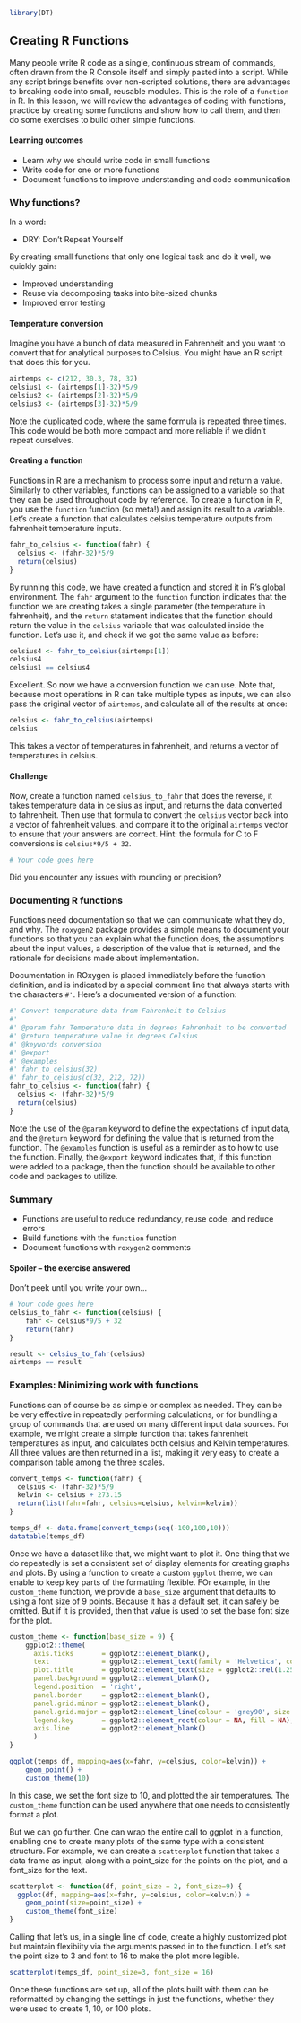```r
library(DT)
```

## Creating R Functions

Many people write R code as a single, continuous stream of commands, often drawn
from the R Console itself and simply pasted into a script.  While any script 
brings benefits over non-scripted solutions, there are advantages to breaking
code into small, reusable modules.  This is the role of a `function` in R.  In
this lesson, we will review the advantages of coding with functions, practice 
by creating some functions and show how to call them, and then do some exercises
to build other simple functions.

#### Learning outcomes

- Learn why we should write code in small functions
- Write code for one or more functions
- Document functions to improve understanding and code communication

### Why functions?

In a word:

- DRY: Don't Repeat Yourself

By creating small functions that only one logical task and do it well, we quickly 
gain:

- Improved understanding
- Reuse via decomposing tasks into bite-sized chunks
- Improved error testing


#### Temperature conversion {-}

Imagine you have a bunch of data measured in Fahrenheit and you want to convert
that for analytical purposes to Celsius.  You might have an R script
that does this for you.

```r
airtemps <- c(212, 30.3, 78, 32)
celsius1 <- (airtemps[1]-32)*5/9
celsius2 <- (airtemps[2]-32)*5/9
celsius3 <- (airtemps[3]-32)*5/9
```

Note the duplicated code, where the same formula is repeated three times.  This
code would be both more compact and more reliable if we didn't repeat ourselves.

#### Creating a function {-}

Functions in R are a mechanism to process some input and return a value.  Similarly
to other variables, functions can be assigned to a variable so that they can be used
throughout code by reference.  To create a function in R, you use the `function` function (so meta!) and assign its result to a variable.  Let's create a function that calculates
celsius temperature outputs from fahrenheit temperature inputs.

```r
fahr_to_celsius <- function(fahr) {
  celsius <- (fahr-32)*5/9
  return(celsius)
}
```

By running this code, we have created a function and stored it in R's global environment.  The `fahr` argument to the `function` function indicates that the function we are creating takes a single parameter (the temperature in fahrenheit), and the `return` statement indicates that the function should return the value in the `celsius` variable that was calculated inside the function.  Let's use it, and check if we got the same value as before:

```r
celsius4 <- fahr_to_celsius(airtemps[1])
celsius4
celsius1 == celsius4
```

Excellent.  So now we have a conversion function we can use.  Note that, because 
most operations in R can take multiple types as inputs, we can also pass the original vector of `airtemps`, and calculate all of the results at once:

```r
celsius <- fahr_to_celsius(airtemps)
celsius
```

This takes a vector of temperatures in fahrenheit, and returns a vector of temperatures in celsius.

#### Challenge {- .exercise}

Now, create a function named `celsius_to_fahr` that does the reverse, it takes temperature data in celsius as input, and returns the data converted to fahrenheit.  Then use that formula to convert the `celsius` vector back into a vector of fahrenheit values, and compare it to the original `airtemps` vector to ensure that your answers are correct. Hint: the formula for C to F conversions is `celsius*9/5 + 32`.

```r
# Your code goes here
```

Did you encounter any issues with rounding or precision?

### Documenting R functions

Functions need documentation so that we can communicate what they do, and why.  The `roxygen2` package provides a simple means to document your functions so that you can explain what the function does, the assumptions about the input values, a description of the value that is returned, and the rationale for decisions made about implementation.

Documentation in ROxygen is placed immediately before the function definition, and is indicated by a special comment line that always starts with the characters `#'`.  Here's a documented version of a function:

```r
#' Convert temperature data from Fahrenheit to Celsius
#'
#' @param fahr Temperature data in degrees Fahrenheit to be converted
#' @return temperature value in degrees Celsius
#' @keywords conversion
#' @export
#' @examples
#' fahr_to_celsius(32)
#' fahr_to_celsius(c(32, 212, 72))
fahr_to_celsius <- function(fahr) {
  celsius <- (fahr-32)*5/9
  return(celsius)
}
```

Note the use of the `@param` keyword to define the expectations of input data, and the `@return` keyword for defining the value that is returned from the function.  The `@examples` function is useful as a reminder as to how to use the function.  Finally, the `@export` keyword indicates that, if this function were added to a package, then the function should be available to other code and packages to utilize.

### Summary

- Functions are useful to reduce redundancy, reuse code, and reduce errors
- Build functions with the `function` function
- Document functions with `roxygen2` comments


#### Spoiler -- the exercise answered {-}

Don't peek until you write your own...

```r
# Your code goes here
celsius_to_fahr <- function(celsius) {
    fahr <- celsius*9/5 + 32
    return(fahr)
}

result <- celsius_to_fahr(celsius)
airtemps == result
```

### Examples: Minimizing work with functions

Functions can of course be as simple or complex as needed. They can be be very effective
in repeatedly performing calculations, or for bundling a group of commands that are used 
on many different input data sources. For example, we might create a simple function that
takes fahrenheit temperatures as input, and calculates both celsius and Kelvin temperatures.
All three values are then returned in a list, making it very easy to create a comparison
table among the three scales.

```r
convert_temps <- function(fahr) {
  celsius <- (fahr-32)*5/9
  kelvin <- celsius + 273.15
  return(list(fahr=fahr, celsius=celsius, kelvin=kelvin))
}

temps_df <- data.frame(convert_temps(seq(-100,100,10)))
datatable(temps_df)
```

Once we have a dataset like that, we might want to plot it. One thing that we do 
repeatedly is set a consistent set of display elements for creating graphs and plots.
By using a function to create a custom `ggplot` theme, we can enable to keep key
parts of the formatting flexible. FOr example, in the `custom_theme` function, 
we provide a `base_size` argument that defaults to using a font size of 9 points.
Because it has a default set, it can safely be omitted. But if it is provided,
then that value is used to set the base font size for the plot.

```r
custom_theme <- function(base_size = 9) {
    ggplot2::theme(
      axis.ticks       = ggplot2::element_blank(),
      text             = ggplot2::element_text(family = 'Helvetica', color = 'gray30', size = base_size),
      plot.title       = ggplot2::element_text(size = ggplot2::rel(1.25), hjust = 0.5, face = 'bold'),
      panel.background = ggplot2::element_blank(),
      legend.position  = 'right',
      panel.border     = ggplot2::element_blank(),
      panel.grid.minor = ggplot2::element_blank(),
      panel.grid.major = ggplot2::element_line(colour = 'grey90', size = .25),
      legend.key       = ggplot2::element_rect(colour = NA, fill = NA),
      axis.line        = ggplot2::element_blank()
      )
}

ggplot(temps_df, mapping=aes(x=fahr, y=celsius, color=kelvin)) +
    geom_point() +
    custom_theme(10)

```

In this case, we set the font size to 10, and plotted the air temperatures. The `custom_theme`
function can be used anywhere that one needs to consistently format a plot.

But we can go further. One can wrap the entire call to ggplot in a function, 
enabling one to create many plots of the same type with a consistent structure. For
example, we can create a `scatterplot` function that takes a data frame as input, 
along with a point_size for the points on the plot, and a font_size for the text.

```r
scatterplot <- function(df, point_size = 2, font_size=9) {
  ggplot(df, mapping=aes(x=fahr, y=celsius, color=kelvin)) +
    geom_point(size=point_size) +
    custom_theme(font_size)
}
```

Calling that let's us, in a single line of code, create a highly customized plot
but maintain flexibiity via the arguments passed in to the function. Let's set
the point size to 3 and font to 16 to make the plot more legible.

```r
scatterplot(temps_df, point_size=3, font_size = 16)
```

Once these functions are set up, all of the plots built with them can be reformatted 
by changing the settings in just the functions, whether they were used to 
create 1, 10, or 100 plots.
